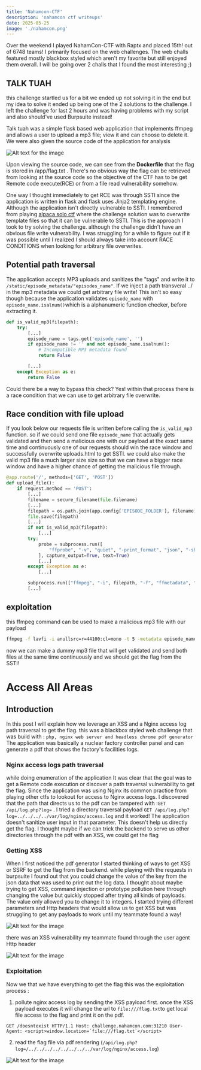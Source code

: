 ```yaml
---
title: 'Nahamcon-CTF'
description: 'nahamcon ctf writeups'
date: 2025-05-25
image: './nahamcon.png'
---
```


Over the weekend I played NahamCon-CTF with Raptx and placed 15th! out of 6748 teams! I primarily focused on the web challenges. The web challs featured mostly blackbox styled which aren't my favorite but still enjoyed them overall.
I will be going over 2 challs that I found the most interesting  ;)

## TALK TUAH

this challenge startled us for a bit we ended up not solving it in the end but my idea to solve it ended up being one of the 2 solutions to the challenge. I left the challenge for last 2 hours and was having problems with my script and also should've used Burpsuite instead!

Talk tuah was a simple flask based web application that implements ffmpeg and allows a user to upload a mp3 file; view it and can choose to delete it. We were also given the source code of the application for 
analysis 

![Alt text for the image](./talktuah.png)

Upon viewing the source code, we can see from the **Dockerfile** that the flag is stored in /app/flag.txt . There's no obvious way the flag can be retrieved from looking at the source code so the objective of the CTF has to be get Remote code execute(RCE) or from a file read vulnerability somehow.

One way I thought immediately to get RCE was through SSTI since the application is written in flask and flask uses Jinja2 templating engine. Although the application isn't directly vulnerable to SSTI. I remembered from playing [alpaca solo ctf](https://naup.mygo.tw/2025/05/30/alpacahack-round-11-web-writeup/#Tiny-Note) where the challenge solution was to overwrite template files so that it can be vulnerable to SSTI. This is the approach I took to try solving the challenge. although the challenge didn't have an obvious file write vulnerability. I was struggling for a while to figure out if it was possible until I realized I should always take into account RACE CONDITIONS when looking for arbitrary file overwrites. 


 ## Potential path traversal 
The application accepts MP3 uploads and sanitizes the "tags" and write it to `/static/episode_metadata/"episodes_name"`. If we inject a path transveral ../ in the mp3 metadata we could get arbitrary file write! This isn't so easy though because the application validates `episode_name` with `episode_name.isalnum()`which is a alphanumeric function checker, before extracting it. 

```python
def is_valid_mp3(filepath):
    try:
        [...]
        episode_name = tags.get('episode_name', '')
        if episode_name != '' and not episode_name.isalnum():
            # Incompatible MP3 metadata found
            return False

        [...]
    except Exception as e:
        return False
```
 Could there be a way to bypass this check? Yes! within that process there is a race condition that we can use to get arbitrary file overwrite.

## Race condition with file upload
If you look below our requests file is written before calling the ```is_valid_mp3``` function. so if we could send one file `episode_name`  that actually gets validated and then send a malicious one with our payload at the exact same time and continuously one of our requests should win the race window and successfully overwrite uploads.html to get SSTI. we could also make the valid mp3 file a much larger size size so that we can have a bigger race window and have a higher chance of getting the malicious file through.

```python
@app.route('/', methods=['GET', 'POST'])
def upload_file():
    if request.method == 'POST':
        [...]
        filename = secure_filename(file.filename)
        [...]
        filepath = os.path.join(app.config['EPISODE_FOLDER'], filename)
        file.save(filepath)
        [...]
        if not is_valid_mp3(filepath):
            [...]
        try:
            probe = subprocess.run([
                "ffprobe", "-v", "quiet", "-print_format", "json", "-show_format", filepath
            ], capture_output=True, text=True)
            [...]
        except Exception as e:
            [...]

        subprocess.run(["ffmpeg", "-i", filepath, "-f", "ffmetadata", "-y", target_path])
        [...]
```


 ## exploitation
this ffmpeg command can be used to make a malicious mp3 file with our payload 
```bash
ffmpeg -f lavfi -i anullsrc=r=44100:cl=mono -t 5 -metadata episode_name="../../templates/upload.html" -metadata title="{{request.application.__globals__.__builtins__.__import__('os').popen('cat flag.txt').read()}}" -c:a libmp3lame traversal.mp3
```

now we can make a dummy mp3 file that will get validated and send both files at the same time continuously and we should get the flag from the SSTI! 








# Access All Areas
  

## Introduction

In this post I will explain how we leverage an XSS and a Nginx access log path traversal to get the flag.
this was a blackbox styled web challenge that was build with : ```php, nginx web server and headless chrome pdf generator```
The application was basically a nuclear factory controller panel and can generate a pdf that shows the factory's facilities logs. 


### Nginx access logs path traversal
while doing enumeration of the application It was clear that the goal was to get a Remote code execution or discover a path traversal vulnerability to get the flag. 
Since the application was using Nginx its common practice from playing other ctfs to lookout for access to Nginx access logs. 
I discovered that the path that directs us to the pdf can be tampered with :`GET /api/log.php?log=` . I tried a directory traversal payload `GET /api/log.php?log=../../../../var/log/nginx/access.log` and it worked! The application doesn't sanitize user input in that parameter. This doesn't help us directly get the flag. 
I thought maybe if we can trick the backend to serve us other directories through the pdf with an XSS, we could get the flag

### Getting XSS
When I first noticed the pdf generator I started thinking of ways to get XSS or SSRF to get the flag from the backend. 
while playing with the requests in burpsuite I found out that you could change the value of the key from the json data that was used to print out the log data.
I thought about maybe trying to get XSS, command injection or prototype pollution here through changing the value but quickly stopped after trying all kinds of payloads. The value only allowed you to change it to integers. I started trying different parameters and Http headers that would allow us to get XSS but was struggling to get any payloads to work until my teammate found a way! 

![Alt text for the image](./logs.png)

there was an XSS vulnerability my teammate found through the user agent Http header

![Alt text for the image](./xss.png)

### Exploitation

Now we that we have everything to get the flag this was the exploitation process :

1. pollute nginx access log by sending the XSS payload first. once the XSS payload executes it will change the url to `file:///flag.txt`to get local file access to the flag and print it on the pdf.

``GET /doesntexist HTTP/1.1 Host: challenge.nahamcon.com:31210 User-Agent: <script>window.location=`file:///flag.txt`</script>``

2. read the flag file via pdf rendering (`/api/log.php?log=/../../../../../../../../var/log/nginx/access.log`)


![Alt text for the image](./flag.png)
